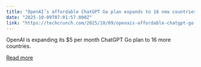 ```yaml
---
title: "OpenAI’s affordable ChatGPT Go plan expands to 16 new countries in Asia"
date: "2025-10-09T07:01:57.000Z"
link: "https://techcrunch.com/2025/10/09/openais-affordable-chatgpt-go-plan-expands-to-16-new-countries-in-asia/"
---
```


OpenAI is expanding its $5 per month ChatGPT Go plan to 16 more countries.

[Read more](https://techcrunch.com/2025/10/09/openais-affordable-chatgpt-go-plan-expands-to-16-new-countries-in-asia/)
